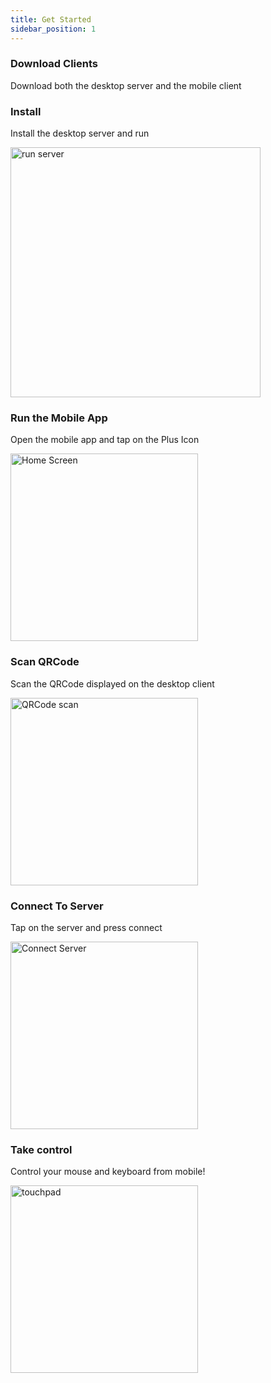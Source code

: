 ```yaml
---
title: Get Started
sidebar_position: 1
---
```



### Download Clients

Download both the desktop server and the mobile client

<Downloads />

### Install

Install the desktop server and run

<img src="/img/run-server.png" alt="run server" width="400" />

### Run the Mobile App

Open the mobile app and tap on the Plus Icon

<img src="/img/home.jpg" alt="Home Screen" width="300" />

### Scan QRCode

Scan the QRCode displayed on the desktop client

<img src="/img/scan-qr.jpg" alt="QRCode scan" width="300" />

### Connect To Server

Tap on the server and press connect

<img src="/img/connect-server.jpg" alt="Connect Server" width="300" />

### Take control

Control your mouse and keyboard from mobile!

<img src="/img/touchpad.jpg" alt="touchpad" width="300" />
